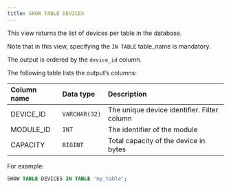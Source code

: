 ```yaml
---
title: SHOW TABLE DEVICES
---
```


This view returns the list of devices per table in the database.

Note that in this view, specifying the `IN TABLE` table_name is mandatory.

The output is ordered by the `device_id` column.

The following table lists the output’s columns:

| Column name | Data type | Description |
| :--- | :--- | :--- |
| DEVICE_ID | `VARCHAR(32)` | The unique device identifier. Filter column |
| MODULE_ID | `INT` | The identifier of the module |
| CAPACITY | `BIGINT` | Total capacity of the device in bytes |

For example:

```sql
SHOW TABLE DEVICES IN TABLE 'my_table';
```